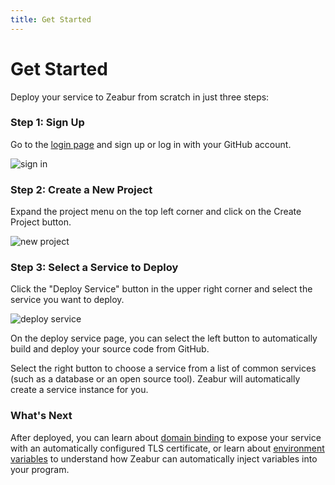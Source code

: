 ```yaml
---
title: Get Started
---
```



<Head>
  <meta name="zeabur:image:title" content="Get Started" />
  <meta name="zeabur:image:subtitle" content="Deploy your service to zeabur from scratch" />
</Head>

# Get Started

Deploy your service to Zeabur from scratch in just three steps:

### Step 1: Sign Up

Go to the [login page](https://zeabur.com/login) and sign up or log in with your GitHub account.

![sign in](/sign-in-screenshot.png)

### Step 2: Create a New Project

Expand the project menu on the top left corner and click on the Create Project button.

![new project](/create-project-screenshot.png)

### Step 3: Select a Service to Deploy

Click the "Deploy Service" button in the upper right corner and select the service you want to deploy.

![deploy service](/deploy-service-screenshot.png)

On the deploy service page, you can select the left button to automatically build and deploy your source code from GitHub.

Select the right button to choose a service from a list of common services (such as a database or an open source tool). Zeabur will automatically create a service instance for you.

### What's Next

After deployed, you can learn about [domain binding](/en-US/deploy/domain-binding) to expose your service with an automatically configured TLS certificate, or learn about [environment variables](/en-US/variables) to understand how Zeabur can automatically inject variables into your program.
